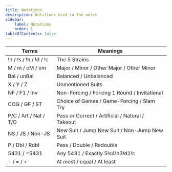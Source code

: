```yaml
---
title: Notations
description: Notations used in the notes
sidebar:
    label: Notations
    order: 1
tableOfContents: false
---
```


| Terms | Meanings |
| --- | --- |
| !n / !s / !h / !d / !c | The 5 Strains |
| M / m	/ oM / om | Major / Minor / Other Major / Other Minor |
| Bal / unBal |	Balanced / Unbalanced |
| X / Y / Z | Unmentioned Suits |
| NF / F1 / Inv | Non-Forcing / Forcing 1 Round / Invitational |
| COG / GF / ST	| Choice of Games / Game-Forcing / Slam Try |
| P/C / Art / Nat / T/O | Pass or Correct / Artificial / Natural / Takeout |
| NS / JS / Non-JS | New Suit / Jump New Suit / Non-Jump New Suit |
| P / Dbl / Rdbl | Pass / Double / Redouble |
| 5431 / =5431 | Any 5431 / Exactly 5!s4!h3!d1!c |
| - / = / +	| At most / equal / At least |
